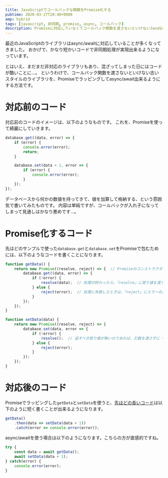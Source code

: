 ```yaml
---
title: JavaScriptでコールバックな関数をPromise化する
pubtime: 2020-03-27T20:40+0900
amp: hybrid
tags: [javascript, 非同期, promise, async, コールバック]
description: Promiseに対応していなくてコールバック関数を渡さないといけないJavaScriptの関数を、async/awaitで呼び出せるようにPromise化する方法です。
---
```


最近のJavaScriptのライブラリはasync/awaitに対応していることが多くなってきました。
おかげで、かなり短かいコードで非同期処理が実現出来るようになっています。

とはいえ、まだまだ非対応のライブラリもあり、混ざってしまった日にはコードが酷いことに…。
というわけで、コールバック関数を渡さないといけない古いスタイルのライブラリを、Promiseでラッピングしてasync/await出来るようにする方法です。


# 対応前のコード
対応前のコードのイメージは、以下のようなものです。
これを、Promiseを使って綺麗にしていきます。

``` javascript
database.get((data, error) => {
    if (error) {
        console.error(error);
        return;
    }

    database.set(data + 1, error => {
        if (error) {
            console.error(error);
        }
    });
});
```

データベースから何かの数値を持ってきて、値を加算して格納する、という雰囲気で書いてみたものです。
内容は単純ですが、コールバックが入れ子になってしまって見通しはかなり悪めです…。


# Promise化するコード
先ほどのサンプルで使った`database.get`と`database.set`をPromiseで包むためには、以下のようなコードを書くことになります。

``` javascript
function getData() {
    return new Promise((resolve, reject) => {  // Promiseのコンストラクタを使って「resolve」と「reject」を作る
        database.get((data, error) => {
            if (!error) {
                resolve(data);  // 処理が終わったら、「resolve」に戻り値を渡す
            } else {
                reject(error);  // 処理に失敗したときは、「reject」にエラーの内容を渡す
            }
        });
    });
}

function setData(data) {
    return new Promise((resolve, reject) => {
        database.set(data, error => {
            if (!error) {
                resolve();  // 返すべき戻り値が無いのであれば、引数を渡さずに「resolve」を呼び出す
            } else {
                reject(error);
            }
        });
    });
}
```


# 対応後のコード
Promiseでラッピングした`getData`と`setData`を使うと、[先ほどの長いコード](#対応前のコード)は以下のように短く書くことが出来るようになります。

``` javascript
getData()
    .then(data => setData(data + 1))
    .catch(error => console.error(error));
```

async/awaitを使う場合は以下のようになります。こちらの方が直感的ですね。

``` javascript
try {
    const data = await getData();
    await setData(data + 1);
} catch(error) {
    console.error(error);
}
```
